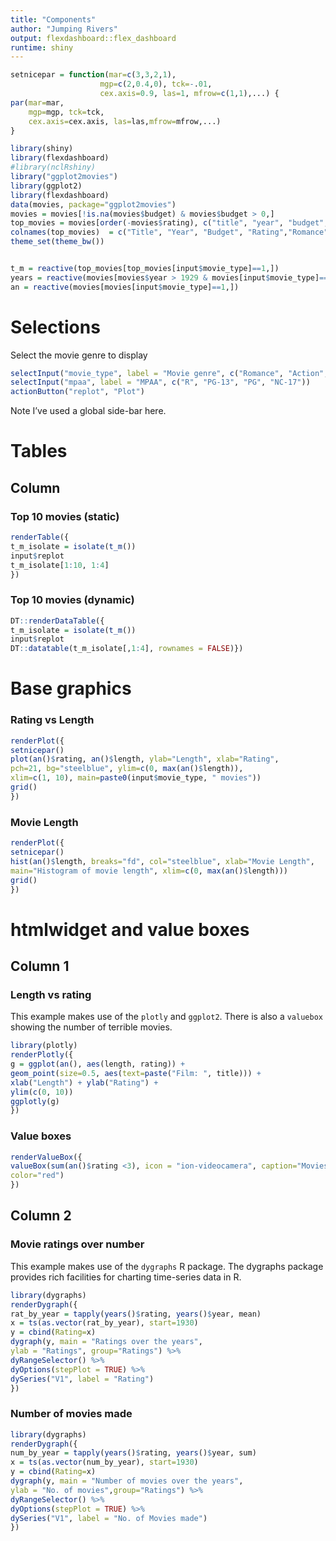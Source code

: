 ```yaml
---
title: "Components"
author: "Jumping Rivers"
output: flexdashboard::flex_dashboard
runtime: shiny
---
```

  
  ```r
setnicepar = function(mar=c(3,3,2,1), 
                      mgp=c(2,0.4,0), tck=-.01,
                      cex.axis=0.9, las=1, mfrow=c(1,1),...) {
  par(mar=mar, 
      mgp=mgp, tck=tck,
      cex.axis=cex.axis, las=las,mfrow=mfrow,...)
}
```


```r
library(shiny)
library(flexdashboard)
#library(nclRshiny)
library("ggplot2movies")
library(ggplot2)
library(flexdashboard)
data(movies, package="ggplot2movies")
movies = movies[!is.na(movies$budget) & movies$budget > 0,]
top_movies = movies[order(-movies$rating), c("title", "year", "budget", "rating", "Romance", "Action", "Animation"), ]
colnames(top_movies)  = c("Title", "Year", "Budget", "Rating","Romance", "Action", "Animation")
theme_set(theme_bw())


t_m = reactive(top_movies[top_movies[input$movie_type]==1,])
years = reactive(movies[movies$year > 1929 & movies[input$movie_type]==1,])
an = reactive(movies[movies[input$movie_type]==1,])
```


Selections {.sidebar}
===============================
  
  
  Select the movie genre to display

```r
selectInput("movie_type", label = "Movie genre", c("Romance", "Action", "Animation"))
selectInput("mpaa", label = "MPAA", c("R", "PG-13", "PG", "NC-17"))
actionButton("replot", "Plot")
```

Note I've used a global side-bar here.

Tables
===================================== 

Column {.tabset .tabset-fade}
-------------------------------------
### Top 10 movies (static)

```r
renderTable({
t_m_isolate = isolate(t_m())
input$replot
t_m_isolate[1:10, 1:4]
})
```

### Top 10 movies (dynamic)

```r
DT::renderDataTable({
t_m_isolate = isolate(t_m())
input$replot
DT::datatable(t_m_isolate[,1:4], rownames = FALSE)})
```


Base graphics 
===================================== 

### Rating vs Length

```r
renderPlot({
setnicepar()
plot(an()$rating, an()$length, ylab="Length", xlab="Rating", 
pch=21, bg="steelblue", ylim=c(0, max(an()$length)), 
xlim=c(1, 10), main=paste0(input$movie_type, " movies"))
grid()
})
```

### Movie Length

```r
renderPlot({
setnicepar()
hist(an()$length, breaks="fd", col="steelblue", xlab="Movie Length", 
main="Histogram of movie length", xlim=c(0, max(an()$length)))
grid()
})
```

htmlwidget and value boxes
===================================== 

Column 1 {data-width=200}
------------------------------------
### Length vs rating

This example makes use of the `plotly` and `ggplot2`. There is also a `valuebox` showing the number
of terrible movies.

```r
library(plotly)
renderPlotly({
g = ggplot(an(), aes(length, rating)) + 
geom_point(size=0.5, aes(text=paste("Film: ", title))) + 
xlab("Length") + ylab("Rating") + 
ylim(c(0, 10)) 
ggplotly(g)
})
```

### Value boxes

```r
renderValueBox({
valueBox(sum(an()$rating <3), icon = "ion-videocamera", caption="Movies Rated less than 3", 
color="red")
})
```

Column 2 {data-width=300}
-------------------------------------

### Movie ratings over number

This example makes use of the `dygraphs` R package. The dygraphs
package provides rich facilities for charting time-series data 
in R. 

```r
library(dygraphs)
renderDygraph({
rat_by_year = tapply(years()$rating, years()$year, mean)
x = ts(as.vector(rat_by_year), start=1930)
y = cbind(Rating=x)
dygraph(y, main = "Ratings over the years", 
ylab = "Ratings", group="Ratings") %>% 
dyRangeSelector() %>%
dyOptions(stepPlot = TRUE) %>%
dySeries("V1", label = "Rating")
})
```

### Number of movies made

```r
library(dygraphs)
renderDygraph({
num_by_year = tapply(years()$rating, years()$year, sum)
x = ts(as.vector(num_by_year), start=1930)
y = cbind(Rating=x)
dygraph(y, main = "Number of movies over the years", 
ylab = "No. of movies",group="Ratings") %>% 
dyRangeSelector() %>%
dyOptions(stepPlot = TRUE) %>%
dySeries("V1", label = "No. of Movies made")
})
```






